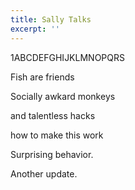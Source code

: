 ```yaml
---
title: Sally Talks
excerpt: ''
---
```


1ABCDEFGHIJKLMNOPQRS

Fish are friends

Socially awkard monkeys

and talentless hacks

how to make this work

Surprising behavior.

Another update.

